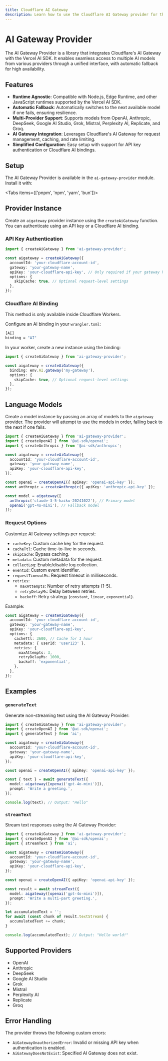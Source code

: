 ---
title: Cloudflare AI Gateway
description: Learn how to use the Cloudflare AI Gateway provider for the AI SDK.
---

# AI Gateway Provider

The AI Gateway Provider is a library that integrates Cloudflare's AI Gateway with the Vercel AI SDK. It enables seamless access to multiple AI models from various providers through a unified interface, with automatic fallback for high availability.

## Features

- **Runtime Agnostic**: Compatible with Node.js, Edge Runtime, and other JavaScript runtimes supported by the Vercel AI SDK.
- **Automatic Fallback**: Automatically switches to the next available model if one fails, ensuring resilience.
- **Multi-Provider Support**: Supports models from OpenAI, Anthropic, DeepSeek, Google AI Studio, Grok, Mistral, Perplexity AI, Replicate, and Groq.
- **AI Gateway Integration**: Leverages Cloudflare's AI Gateway for request management, caching, and rate limiting.
- **Simplified Configuration**: Easy setup with support for API key authentication or Cloudflare AI bindings.

## Setup

The AI Gateway Provider is available in the `ai-gateway-provider` module. Install it with:

<Tabs items={['pnpm', 'npm', 'yarn', 'bun']}>
  <Tab>
    <Snippet text="pnpm add ai-gateway-provider" />
  </Tab>
  <Tab>
    <Snippet text="npm install ai-gateway-provider" />
  </Tab>
  <Tab>
    <Snippet text="yarn add ai-gateway-provider" />
  </Tab>

  <Tab>
    <Snippet text="bun add ai-gateway-provider" dark />
  </Tab>
</Tabs>

## Provider Instance

Create an `aigateway` provider instance using the `createAiGateway` function. You can authenticate using an API key or a Cloudflare AI binding.

### API Key Authentication

```typescript
import { createAiGateway } from 'ai-gateway-provider';

const aigateway = createAiGateway({
  accountId: 'your-cloudflare-account-id',
  gateway: 'your-gateway-name',
  apiKey: 'your-cloudflare-api-key', // Only required if your gateway has authentication enabled
  options: {
    skipCache: true, // Optional request-level settings
  },
});
```

### Cloudflare AI Binding

This method is only available inside Cloudflare Workers.

Configure an AI binding in your `wrangler.toml`:

```bash
[AI]
binding = "AI"
```

In your worker, create a new instance using the binding:

```typescript
import { createAiGateway } from 'ai-gateway-provider';

const aigateway = createAiGateway({
  binding: env.AI.gateway('my-gateway'),
  options: {
    skipCache: true, // Optional request-level settings
  },
});
```

## Language Models

Create a model instance by passing an array of models to the `aigateway` provider. The provider will attempt to use the models in order, falling back to the next if one fails.

```typescript
import { createAiGateway } from 'ai-gateway-provider';
import { createOpenAI } from '@ai-sdk/openai';
import { createAnthropic } from '@ai-sdk/anthropic';

const aigateway = createAiGateway({
  accountId: 'your-cloudflare-account-id',
  gateway: 'your-gateway-name',
  apiKey: 'your-cloudflare-api-key',
});

const openai = createOpenAI({ apiKey: 'openai-api-key' });
const anthropic = createAnthropic({ apiKey: 'anthropic-api-key' });

const model = aigateway([
  anthropic('claude-3-5-haiku-20241022'), // Primary model
  openai('gpt-4o-mini'), // Fallback model
]);
```

### Request Options

Customize AI Gateway settings per request:

- `cacheKey`: Custom cache key for the request.
- `cacheTtl`: Cache time-to-live in seconds.
- `skipCache`: Bypass caching.
- `metadata`: Custom metadata for the request.
- `collectLog`: Enable/disable log collection.
- `eventId`: Custom event identifier.
- `requestTimeoutMs`: Request timeout in milliseconds.
- `retries`:
  - `maxAttempts`: Number of retry attempts (1-5).
  - `retryDelayMs`: Delay between retries.
  - `backoff`: Retry strategy (`constant`, `linear`, `exponential`).

Example:

```typescript
const aigateway = createAiGateway({
  accountId: 'your-cloudflare-account-id',
  gateway: 'your-gateway-name',
  apiKey: 'your-cloudflare-api-key',
  options: {
    cacheTtl: 3600, // Cache for 1 hour
    metadata: { userId: 'user123' },
    retries: {
      maxAttempts: 3,
      retryDelayMs: 1000,
      backoff: 'exponential',
    },
  },
});
```

## Examples

### `generateText`

Generate non-streaming text using the AI Gateway Provider:

```typescript
import { createAiGateway } from 'ai-gateway-provider';
import { createOpenAI } from '@ai-sdk/openai';
import { generateText } from 'ai';

const aigateway = createAiGateway({
  accountId: 'your-cloudflare-account-id',
  gateway: 'your-gateway-name',
  apiKey: 'your-cloudflare-api-key',
});

const openai = createOpenAI({ apiKey: 'openai-api-key' });

const { text } = await generateText({
  model: aigateway([openai('gpt-4o-mini')]),
  prompt: 'Write a greeting.',
});

console.log(text); // Output: "Hello"
```

### `streamText`

Stream text responses using the AI Gateway Provider:

```typescript
import { createAiGateway } from 'ai-gateway-provider';
import { createOpenAI } from '@ai-sdk/openai';
import { streamText } from 'ai';

const aigateway = createAiGateway({
  accountId: 'your-cloudflare-account-id',
  gateway: 'your-gateway-name',
  apiKey: 'your-cloudflare-api-key',
});

const openai = createOpenAI({ apiKey: 'openai-api-key' });

const result = await streamText({
  model: aigateway([openai('gpt-4o-mini')]),
  prompt: 'Write a multi-part greeting.',
});

let accumulatedText = '';
for await (const chunk of result.textStream) {
  accumulatedText += chunk;
}

console.log(accumulatedText); // Output: "Hello world!"
```

## Supported Providers

- OpenAI
- Anthropic
- DeepSeek
- Google AI Studio
- Grok
- Mistral
- Perplexity AI
- Replicate
- Groq

## Error Handling

The provider throws the following custom errors:

- `AiGatewayUnauthorizedError`: Invalid or missing API key when authentication is enabled.
- `AiGatewayDoesNotExist`: Specified AI Gateway does not exist.
